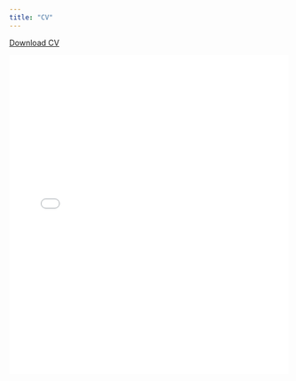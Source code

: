 ```yaml
---
title: "CV"
---
```



[Download CV](https://www.biostat.washington.edu/sites/default/files/users/NGalanterCV_jan2025.pdf)

![](NGalanterCV_jan2025.pdf){width=100% height=6in}